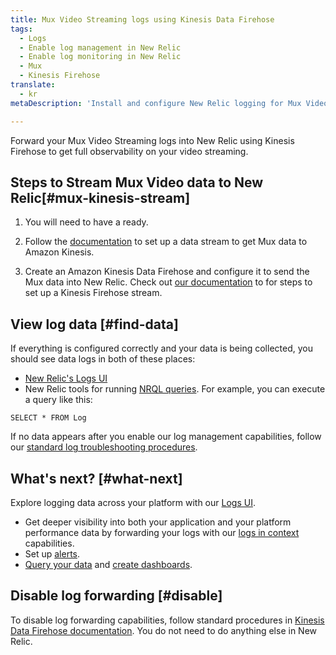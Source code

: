 ```yaml
---
title: Mux Video Streaming logs using Kinesis Data Firehose
tags:
  - Logs
  - Enable log management in New Relic
  - Enable log monitoring in New Relic
  - Mux
  - Kinesis Firehose
translate:
  - kr
metaDescription: 'Install and configure New Relic logging for Mux Video Streaming via Amazon Kinesis Data Firehose, so you can use our enhanced log management capabilities.'

---
```


Forward your Mux Video Streaming logs into New Relic using Kinesis Firehose to get full observability on your video streaming.

## Steps to Stream Mux Video data to New Relic[#mux-kinesis-stream]

1. You will need to have a <InlinePopover type="licenseKey"/> ready.

2. Follow the [documentation](https://docs.mux.com/guides/system/export-amazon-kinesis-data-streams) to set up a data stream to get Mux data to Amazon Kinesis.

3. Create an Amazon Kinesis Data Firehose and configure it to send the Mux data into New Relic. Check out [our documentation](/docs/logs/forward-logs/stream-logs-using-kinesis-data-firehose/) to for steps to set up a Kinesis Firehose stream.

## View log data [#find-data]

If everything is configured correctly and your data is being collected, you should see data logs in both of these places:

* [New Relic's Logs UI](https://one.newrelic.com/launcher/logger.log-launcher)
* New Relic tools for running [NRQL queries](/docs/chart-builder/use-chart-builder/choose-data/use-advanced-nrql-mode-specify-data). For example, you can execute a query like this:

```
SELECT * FROM Log
```

If no data appears after you enable our log management capabilities, follow our [standard log troubleshooting procedures](/docs/logs/log-management/troubleshooting/no-log-data-appears-ui/).

## What's next? [#what-next]

Explore logging data across your platform with our [Logs UI](/docs/logs/log-management/ui-data/use-logs-ui/).

* Get deeper visibility into both your application and your platform performance data by forwarding your logs with our [logs in context](/docs/logs/enable-log-management-new-relic/configure-logs-context/configure-logs-context-apm-agents/) capabilities.
* Set up [alerts](/docs/alerts-applied-intelligence/new-relic-alerts/alert-conditions/create-alert-conditions/).
* [Query your data](/docs/query-your-data/explore-query-data/get-started/introduction-querying-new-relic-data/) and [create dashboards](/docs/query-your-data/explore-query-data/dashboards/introduction-dashboards/).

## Disable log forwarding [#disable]

To disable log forwarding capabilities, follow standard procedures in [Kinesis Data Firehose documentation](https://docs.aws.amazon.com/firehose/latest/dev/basic-create.html). You do not need to do anything else in New Relic.
